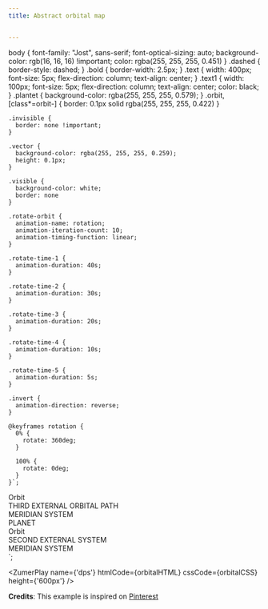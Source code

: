 ```yaml
---
title: Abstract orbital map


---
```



  body {
      font-family: "Jost", sans-serif;
      font-optical-sizing: auto;
      background-color: rgb(16, 16, 16) !important;
      color: rgba(255, 255, 255, 0.451)
    }
    .dashed {
      border-style: dashed;
    }
    .bold {
      border-width: 2.5px;
    }
    .text {
      width: 400px; font-size: 5px; flex-direction: column; text-align: center;
    }
    .text1 {
      width: 100px; font-size: 5px; flex-direction: column; text-align: center; color: black;
    }
    .plantet {
     background-color: rgba(255, 255, 255, 0.579);
    }
    .orbit,
    [class*=orbit-] {
      border: 0.1px solid rgba(255, 255, 255, 0.422)
    }

    .invisible {
      border: none !important;
    }

    .vector {
      background-color: rgba(255, 255, 255, 0.259);
      height: 0.1px;
    }

    .visible {
      background-color: white;
      border: none
    }

    .rotate-orbit {
      animation-name: rotation;
      animation-iteration-count: 10;
      animation-timing-function: linear;
    }

    .rotate-time-1 {
      animation-duration: 40s;
    }

    .rotate-time-2 {
      animation-duration: 30s;
    }

    .rotate-time-3 {
      animation-duration: 20s;
    }

    .rotate-time-4 {
      animation-duration: 10s;
    }

    .rotate-time-5 {
      animation-duration: 5s;
    }

    .invert {
      animation-direction: reverse;
    }

    @keyframes rotation {
      0% {
        rotate: 360deg;
      }

      100% {
        rotate: 0deg;
      }
    }`;
<div class="bigbang">
  <div class="gravity-spot" style="--o-force: 1000px">
    <div class="orbit-3 invisible">
      <div class="vector grow-4x"></div>
      <div class="vector grow-1.9x inner-orbit"></div>
      <div class="vector grow-3x angle-60"></div>
      <div class="vector grow-3x angle-90"></div>
      <div class="vector grow-4x"></div>
      <div class="vector grow-3x"></div>
      <div class="vector grow-1.9x inner-orbit"></div>
      <div class="vector grow-3x angle-240"></div>
      <div class="vector grow-5x"></div>
      <div class="vector grow-3x"></div>
    </div>
  </div>
  <div class="gravity-spot" style="--o-force: 90px">
    <div class="orbit dashed"></div>
    <div class="orbit rotate-orbit rotate-time-4">
      <div class="satellite visible shrink-50 angle-320"></div>
    </div>
    <div class="orbit rotate-orbit rotate-time-5">
      <div class="satellite visible shrink-50 angle-20"></div>
    </div>
    <div class="orbit dashed"></div>
    <div class="orbit rotate-orbit rotate-time-3">
      <div class="satellite visible shrink-50 angle-120"></div>
    </div>
    <div class="orbit dashed"></div>
  </div>
  <div class="gravity-spot uncentered  " style="--o-force: 350px">
    <div class="orbit-1 invisible">
      <div class="satellite angle-270 invisible">
        <div class="gravity-spot uncentered" style="--o-force: 150px">
          <div class="orbit-6"></div>
        </div>
      </div>
    </div>
    <div class="orbit-2 shrink-60 invisible ">
      <div class="satellite angle-270 invisible">
        <div class="gravity-spot uncentered  " style="--o-force: 150px">
          <div class="orbit-10 ">
            <div class="satellite angle-270 invisible rotate-orbit rotate-time-2 invert ">
              <div class="capsule rotate-orbit rotate-time-2 text">
                Orbit<br>
                THIRD EXTERNAL ORBITAL PATH<br>
                MERIDIAN SYSTEM
              </div>
            </div>
          </div>
        </div>
      </div>
    </div>
    <div class="orbit-4 shrink-40 invisible">
      <div class="satellite angle-270 invisible">
        <div class="gravity-spot uncentered" style="--o-force: 220px">
          <div class="orbit-12 rotate-orbit rotate-time-2">
            <div class="satellite visible shrink-50 angle-20"></div>
            <div class="satellite visible shrink-20 angle-135"></div>
            <div class="satellite visible shrink-60 angle-210"></div>
          </div>
        </div>
      </div>
    </div>
    <div class="orbit-12 rotate-orbit rotate-time-3">
      <div class="satellite angle-60">
        <div class="gravity-spot from-2x" style="--o-force: 90px">
          <div class="orbit-1 planet">
            <div class="satellite at-center rotate-orbit rotate-time-3 invert">
              <div class="capsule text1">
                PLANET
              </div>
            </div>
          </div>
          <div class="orbit dashed"></div>
          <div class="orbit-4 dashed"></div>
          <div class="orbit-5 rotate-orbit rotate-time-3">
            <div class="satellite visible shrink-50 angle-20"></div>
            <div class="satellite visible shrink-50"></div>
          </div>
        </div>
      </div>
      <div class="satellite angle-145">
        <div class="gravity-spot" style="--o-force: 90px">
          <div class="orbit bold" style="border-width: 2.5px;"></div>
          <div class="orbit dashed"></div>
          <div class="orbit dashed"></div>
          <div class="orbit dashed"></div>
          <div class="orbit dashed"></div>
          <div class="orbit rotate-orbit rotate-time-5 invert">
            <div class="satellite visible shrink-50"></div>
            <div class="satellite visible shrink-50"></div>
          </div>
        </div>
      </div>
    </div>
    <div class="orbit-18 invisible rotate-orbit rotate-time-1">
      <div class="satellite angle-270">
        <div class="gravity-spot from-6x" style="--o-force: 90px">
          <div class="orbit-12 rotate-orbit rotate-time-4 invert">
            <div class="satellite visible grow-1x angle-120"></div>
          </div>
          <div class="orbit-22   rotate-orbit rotate-time-1 invert">
            <div class="satellite angle-90 invisible ">
              <div class="capsule text">
                Orbit<br>
                SECOND EXTERNAL SYSTEM <br>
                MERIDIAN SYSTEM
              </div>
            </div>
          </div>
          <div class="orbit">
            <div class="satellite visible grow-1x angle-120">
              <div class="gravity-spot" style="--o-force: 300px">
                <div class="orbit rotate-orbit rotate-time-4 invert">
                  <div class="satellite visible shrink-80"></div>
                  <div class="satellite visible shrink-80"></div>
                </div>
              </div>
            </div>
          </div>
        </div>
      </div>
    </div>
  </div>
</div>`;


<ZumerPlay name={'dps'}   htmlCode={orbitalHTML}  cssCode={orbitalCSS} height={'600px'} />

**Credits**: This example is inspired on <a href="https://pin.it/dP9PlNjFc" target="_blank">Pinterest</a>
